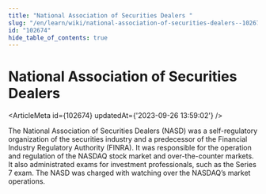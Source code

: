 ```yaml
---
title: "National Association of Securities Dealers "
slug: "/en/learn/wiki/national-association-of-securities-dealers--102674"
id: "102674"
hide_table_of_contents: true
---
```



# National Association of Securities Dealers 

<ArticleMeta id={102674} updatedAt={'2023-09-26 13:59:02'} />
<div className='border-solid border-b border-t-0 my-4 border-[var(--ifm-color-gray-300)]' />

The National Association of Securities Dealers (NASD) was a self-regulatory organization of the securities industry and a predecessor of the Financial Industry Regulatory Authority (FINRA). It was responsible for the operation and regulation of the NASDAQ stock market and over-the-counter markets. It also administrated exams for investment professionals, such as the Series 7 exam. The NASD was charged with watching over the NASDAQ’s market operations.

